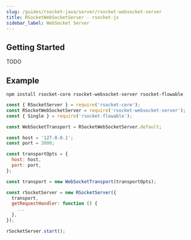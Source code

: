 ```yaml
---
slug: /guides/rsocket-java/server/rsocket-websocket-server
title: RSocketWebSocketServer - rsocket-js
sidebar_label: WebSocket Server
---
```


## Getting Started

TODO

## Example

```
npm install rsocket-core rsocket-websocket-server rsocket-flowable
```

```js
const { RSocketServer } = require('rsocket-core');
const RSocketWebSocketServer = require('rsocket-websocket-server');
const { Single } = require('rsocket-flowable');

const WebSocketTransport = RSocketWebSocketServer.default;

const host = '127.0.0.1';
const port = 3000;

const transportOpts = {
  host: host,
  port: port,
};

const transport = new WebSocketTransport(transportOpts);

const rSocketServer = new RSocketServer({
  transport,
  getRequestHandler: function () {
    ...
  },
});

rSocketServer.start();
```
